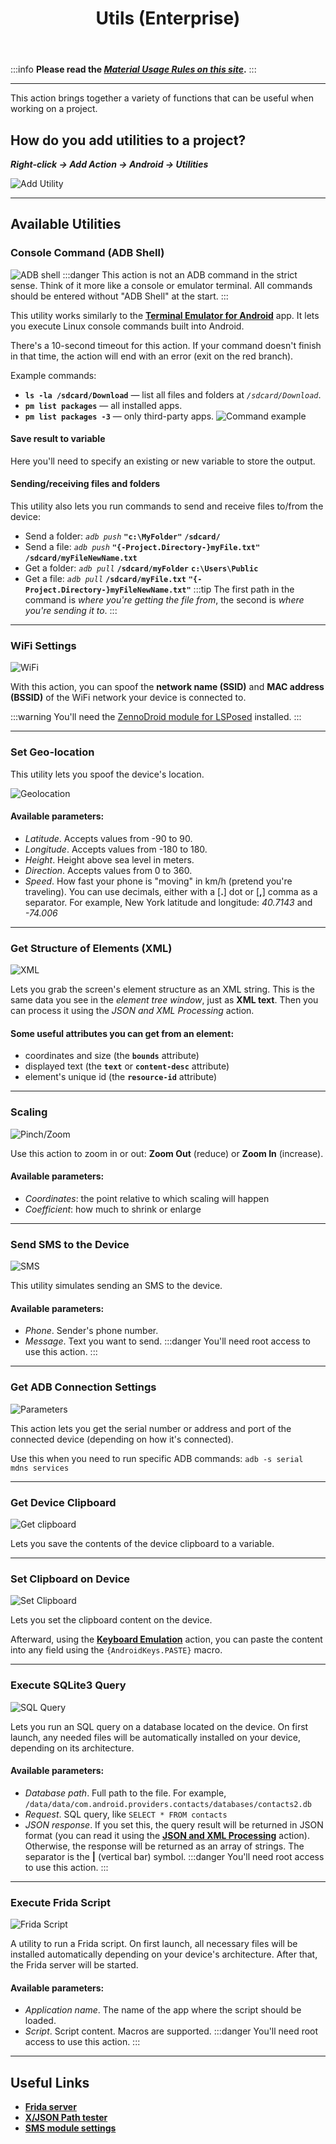 ﻿---
sidebar_position: 3
title: Utils (Enterprise)
description: Overview of the Utilities action for the Enterprise version
---
:::info **Please read the [*Material Usage Rules on this site*](../../Disclaimer).**
:::
_______________________________________________
This action brings together a variety of functions that can be useful when working on a project.

## How do you add utilities to a project?
***Right-click → Add Action → Android → Utilities***

![Add Utility](../assets/Utilities/Utilities_pic1.png)
_______________________________________________
## Available Utilities
### Console Command (ADB Shell)
![ADB shell](../assets/Utilities/Utilities_pic2.png)
:::danger This action is not an ADB command in the strict sense.
Think of it more like a console or emulator terminal. All commands should be entered without "ADB Shell" at the start.
:::

This utility works similarly to the [**Terminal Emulator for Android**](https://apkpure.com/terminal-emulator-for-android/jackpal.androidterm) app. It lets you execute Linux console commands built into Android.

There's a 10-second timeout for this action. If your command doesn't finish in that time, the action will end with an error (exit on the red branch).

Example commands:
- **`ls -la /sdcard/Download`** — list all files and folders at *`/sdcard/Download`*.
- **`pm list packages`** — all installed apps.
- **`pm list packages -3`** — only third-party apps.
![Command example](../assets/Utilities/Utilities_pic3.png)
#### Save result to variable
Here you'll need to specify an existing or new variable to store the output.

#### Sending/receiving files and folders
This utility also lets you run commands to send and receive files to/from the device:
- Send a folder: *`adb push`* **`"c:\MyFolder"`**   **`/sdcard/`**
- Send a file: *`adb push`* **`"{-Project.Directory-}myFile.txt"`** **`/sdcard/myFileNewName.txt`**
- Get a folder: *`adb pull`* **`/sdcard/myFolder`** **`c:\Users\Public`**
- Get a file: *`adb pull`* **`/sdcard/myFile.txt`** **`"{-Project.Directory-}myFileNewName.txt"`**
:::tip The first path in the command is *where you're getting the file from*, the second is *where you're sending it to*.
:::
_______________________________________________
### WiFi Settings
![WiFi](../assets/Utilities/Utilities_pic15.png)  

With this action, you can spoof the **network name (SSID)** and **MAC address (BSSID)** of the WiFi network your device is connected to.

:::warning You'll need the [ZennoDroid module for LSPosed](../../Enterprise/LSPosed) installed.
:::
_______________________________________________
### Set Geo-location
This utility lets you spoof the device's location.

![Geolocation](../assets/Utilities/Utilities_pic16.png)

#### Available parameters:
- *Latitude*. Accepts values from -90 to 90.
- *Longitude*. Accepts values from -180 to 180.
- *Height*. Height above sea level in meters.
- *Direction*. Accepts values from 0 to 360.
- *Speed*. How fast your phone is "moving" in km/h (pretend you're traveling).
You can use decimals, either with a [**.**] dot or [**,**] comma as a separator.
For example, New York latitude and longitude: *40.7143* and *-74.006*
_______________________________________________
### Get Structure of Elements (XML)
![XML](../assets/Utilities/Utilities_pic7.png)  

Lets you grab the screen's element structure as an XML string. This is the same data you see in the *element tree window*, just as **XML text**. Then you can process it using the *JSON and XML Processing* action.
#### Some useful attributes you can get from an element:
- coordinates and size (the **`bounds`** attribute)
- displayed text (the **`text`** or **`content-desc`** attribute)
- element's unique id (the **`resource-id`** attribute)
_______________________________________________
### Scaling
![Pinch/Zoom](../assets/Utilities/Utilities_pic8.png)  

Use this action to zoom in or out: **Zoom Out** (reduce) or **Zoom In** (increase).
#### Available parameters:
- *Coordinates*: the point relative to which scaling will happen
- *Coefficient*: how much to shrink or enlarge
_______________________________________________
### Send SMS to the Device
![SMS](../assets/Utilities/Utilities_pic17.png)  

This utility simulates sending an SMS to the device.
#### Available parameters:
- *Phone*. Sender's phone number.
- *Message*. Text you want to send.
:::danger You'll need root access to use this action.
:::
_______________________________________________
### Get ADB Connection Settings
![Parameters](../assets/Utilities/Utilities_pic10.png)  

This action lets you get the serial number or address and port of the connected device (depending on how it's connected).

Use this when you need to run specific ADB commands: `adb -s serial mdns services`
_______________________________________________
### Get Device Clipboard
![Get clipboard](../assets/Utilities/Utilities_pic11.png)  

Lets you save the contents of the device clipboard to a variable.
_______________________________________________
### Set Clipboard on Device
![Set Clipboard](../assets/Utilities/Utilities_pic12.png)  

Lets you set the clipboard content on the device.

Afterward, using the [**Keyboard Emulation**](./Keyboard) action, you can paste the content into any field using the `{AndroidKeys.PASTE}` macro.
_______________________________________________
### Execute SQLite3 Query
![SQL Query](../assets/Utilities/Utilities_pic13.png)  

Lets you run an SQL query on a database located on the device. On first launch, any needed files will be automatically installed on your device, depending on its architecture.
#### Available parameters:
- *Database path*. Full path to the file. For example, `/data/data/com.android.providers.contacts/databases/contacts2.db`
- *Request*. SQL query, like `SELECT * FROM contacts`
- *JSON response*. If you set this, the query result will be returned in JSON format (you can read it using the [**JSON and XML Processing**](../../Data/JSON_XML) action). Otherwise, the response will be returned as an array of strings. The separator is the **|** (vertical bar) symbol.
:::danger You'll need root access to use this action.
:::
_______________________________________________
### Execute Frida Script
![Frida Script](../assets/Utilities/Utilities_pic14.png)  

A utility to run a Frida script. On first launch, all necessary files will be installed automatically depending on your device's architecture. After that, the Frida server will be started.
#### Available parameters:
- *Application name*. The name of the app where the script should be loaded.
- *Script*. Script content. Macros are supported.
:::danger You'll need root access to use this action.
:::
_______________________________________________
## Useful Links
- [**Frida server**](../../Tools/Frida)
- [**X/JSON Path tester**](../../Tools/JSON_Tester)
- [**SMS module settings**](../../Settings/SMS)